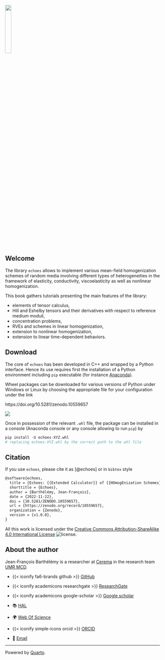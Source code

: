 ::: {.content-visible unless-format="html"}
![](images/cover){width=20% fig-align="center"}
:::
<!-- ::: {.content-visible when-format="html"}
![](images/cover.html){width=95%}
[![](images/arrow-expand.png){width=3%}](images/cover.html)julia
::: -->

## Welcome {.unnumbered #sec-welcome}

The library `echoes` allows to implement various mean-field homogenization schemes of random media involving different types of heterogeneities in the framework of elasticity, conductivity, viscoelasticity as well as nonlinear homogenization.

This book gathers tutorials presenting the main features of the library:

- elements of tensor calculus,
- Hill and Eshelby tensors and their derivatives with respect to reference medium moduli,
- concentration problems,
- RVEs and schemes in linear homogenization,
- extension to nonlinear homogenization,
- extension to linear time-dependent behaviors.

## Download

The core of `echoes` has been developed in C++ and wrapped by a Python interface. Hence its use requires first the installation of a Python environment including `pip` executable (for instance [Anaconda](https://www.anaconda.com/products/distribution)).

Wheel packages can be downloaded for various versions of Python under Windows or Linux by choosing the appropriate file for your configuration under the link

::: {.content-visible unless-format="html"}
https://doi.org/10.5281/zenodo.10559657
:::
::: {.content-visible when-format="html"}
[![](https://zenodo.org/badge/DOI/10.5281/zenodo.10559657.svg)](https://doi.org/10.5281/zenodo.10559657)
:::

Once in possession of the relevant `.whl` file, the package can be installed in a console (Anaconda console or any console allowing to run `pip`) by

```python
pip install -U echoes-XYZ.whl
# replacing echoes-XYZ.whl by the correct path to the whl file
```

## Citation

If you use `echoes`, please cite it as [@echoes] or in `bibtex` style

```tex
@software{echoes,
  title = {Echoes: {{Extended Calculator}} of {{HOmogEnization Schemes}}},
  shorttitle = {Echoes},
  author = {Barthélémy, Jean-François},
  date = {2022-11-22},
  doi = {10.5281/ZENODO.10559657},
  url = {https://zenodo.org/record/10559657},
  organization = {Zenodo},
  version = {v1.0.0},
}
```

All this work is licensed under the [Creative Commons Attribution-ShareAlike 4.0 International License](https://creativecommons.org/licenses/by-sa/4.0/) ![license](https://i.creativecommons.org/l/by-sa/4.0/88x31.png).


## About the author

Jean-François Barthélémy is a researcher at [Cerema](https://www.cerema.fr/en) in the research team [UMR MCD](https://www.cerema.fr/fr/presse/dossier cerema-universite-gustave-eiffel-creent-unite-mixte).

- {{< iconify fa6-brands github >}} [GitHub](https://github.com/jfbarthelemy)

- {{< iconify academicons researchgate >}} [ResearchGate](https://www.researchgate.net/profile/Jean-Francois_Barthelemy)

- {{< iconify academicons google-scholar >}} [Google scholar](https://scholar.google.com/citations?user=RVjtCiAAAAAJ&hl=en)

- 📚 [HAL](https://hal.archives-ouvertes.fr/search/index/?q=%2A&authIdHal_s=jfbarthelemy)

- 🌍 [Web Of Science](https://www.webofscience.com/wos/author/record/449919)

- {{< iconify simple-icons orcid >}} [ORCID](https://orcid.org/0000-0002-1968-8939)

- 📩 [Email](mailto:jf.barthelemy@cerema.fr)

----------------
Powered by [Quarto](https://quarto.org/).

$\,$

